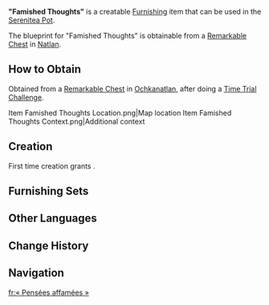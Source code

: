 {{Furnishing Infobox
|id             = 373925
|image          = Item Famished Thoughts.png
|category       = Landscape
|subcategory    = Small Object
|quality        = 3
|adeptal_energy = 60
|load           = 35
|reduced_load   = 24
|description    = A plain and durable censer, equipped with a sturdy stand and convenient carrying rings, commonly found in the domains of the [[Masters of the Night-Wind]].<br>It is said that these censers are repurposed from old ovens, making them extremely cost-effective and long-lasting. However, due to their unique shape, they are not recommended for beginners in meditation, as their appearance may invoke distracting "feelings of hunger."
|blueprint      = Remarkable Chest
}}
'''"Famished Thoughts"''' is a creatable [[Furnishing]] item that can be used in the [[Serenitea Pot]].

The blueprint for "Famished Thoughts" is obtainable from a [[Remarkable Chest]] in [[Natlan]].

==How to Obtain==
Obtained from a [[Remarkable Chest]] in [[Ochkanatlan]], after doing a [[Time Trial Challenge]].

<gallery>
Item Famished Thoughts Location.png|Map location
Item Famished Thoughts Context.png|Additional context
</gallery>

==Creation==
First time creation grants {{Item|Trust|24|x=60}}.
{{Recipe
|type = Creation
|time = 14h
|Iron Chunk = 6
|White Iron Chunk = 2
|sort = Iron Chunk;White Iron Chunk
}}

==Furnishing Sets==
{{Craft Usage}}

==Other Languages==
{{Other Languages
|en       = "Famished Thoughts"
|zhs      = 「饥饿的联想」
|zhs_rm   = 
|zht      = 「飢餓的聯想」
|zht_rm   = 
|zh_tl    = 
|ja       = 「飢餓の連想」
|ja_rm    = "Kiga no Rensou"
|ja_tl    = "Association with Hunger"
|ko       = 「허기진 명상」
|ko_tl    = 
|es       = Pensamientos apetitosos
|es_tl    = Appetizing Thoughts
|fr       = « Pensées affamées »
|fr_tl    = "Famished Thoughts"
|ru       = «Голодные мысли»
|ru_tl    = 
|th       = "นึกถึงความหิวโหย"
|th_rm    = 
|th_tl    = 
|vi       = Liên Tưởng Đói Khát
|vi_tl    = 
|de       = „Nicht ans Essen denken“
|de_tl    = "Don't Think About Food"
|id       = "Pemikiran Lapar"
|id_tl    = "Hungry Thoughts"
|pt       = "Pensamentos Famintos"
|pt_tl    = 
|tr       = "Açlık Hissi"
|tr_tl    = 
|it       = Pensieri affamati
|it_tl    = 
}}

==Change History==
{{Change History|5.2}}

==Navigation==
{{Furnishing Navbox|exterior}}

[[fr:« Pensées affamées »]]